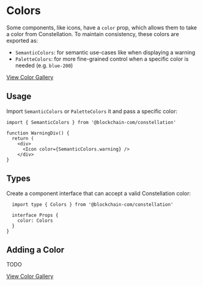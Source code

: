 
<Meta title='Base/Colors/Intro' />

# Colors

Some components, like icons, have a `color` prop, which allows them to take a color from Constellation. To maintain consistency, these colors are exported as:

- `SemanticColors`: for semantic use-cases like when displaying a warning
- `PaletteColors`: for more fine-grained control when a specific color is needed (e.g. `blue-200`)

[View Color Gallery](?path=/story/base-colors--primary&globals=backgrounds.grid:false)

## Usage

Import `SemanticColors` or `PaletteColors` it and pass a specific color:

```tsx
import { SemanticColors } from '@blockchain-com/constellation'

function WarningDiv() {
  return (
    <div>
      <Icon color={SemanticColors.warning} />
    </div>
}
```

## Types

Create a component interface that can accept a valid Constellation color:

```tsx
  import type { Colors } from '@blockchain-com/constellation'

  interface Props {
    color: Colors
  }
}
```

## Adding a Color

TODO

[View Color Gallery](?path=/story/base-colors--primary&globals=backgrounds.grid:false)
